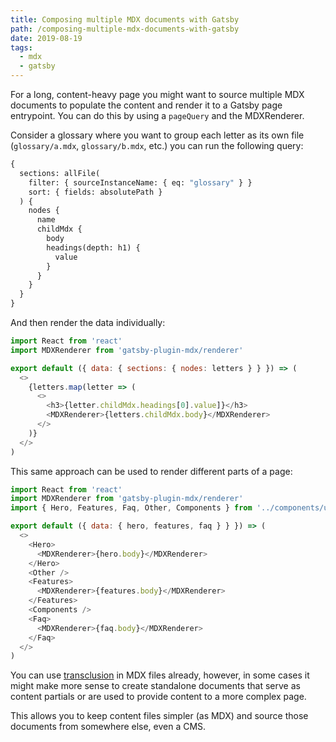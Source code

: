 ```yaml
---
title: Composing multiple MDX documents with Gatsby
path: /composing-multiple-mdx-documents-with-gatsby
date: 2019-08-19
tags:
  - mdx
  - gatsby
---
```


For a long, content-heavy page you might want to source multiple
MDX documents to populate the content and render it to a Gatsby
page entrypoint. You can do this by using a `pageQuery` and the
MDXRenderer.

Consider a glossary where you want to group each letter as its
own file (`glossary/a.mdx`, `glossary/b.mdx`, etc.) you can run
the following query:

```graphql
{
  sections: allFile(
    filter: { sourceInstanceName: { eq: "glossary" } }
    sort: { fields: absolutePath }
  ) {
    nodes {
      name
      childMdx {
        body
        headings(depth: h1) {
          value
        }
      }
    }
  }
}
```

And then render the data individually:

```js
import React from 'react'
import MDXRenderer from 'gatsby-plugin-mdx/renderer'

export default ({ data: { sections: { nodes: letters } } }) => (
  <>
    {letters.map(letter => (
      <>
        <h3>{letter.childMdx.headings[0].value]}</h3>
        <MDXRenderer>{letters.childMdx.body}</MDXRenderer>
      </>
    )}
  </>
)
```

This same approach can be used to render different parts of a page:

```js
import React from 'react'
import MDXRenderer from 'gatsby-plugin-mdx/renderer'
import { Hero, Features, Faq, Other, Components } from '../components/ui'

export default ({ data: { hero, features, faq } } }) => (
  <>
    <Hero>
      <MDXRenderer>{hero.body}</MDXRenderer>
    </Hero>
    <Other />
    <Features>
      <MDXRenderer>{features.body}</MDXRenderer>
    </Features>
    <Components />
    <Faq>
      <MDXRenderer>{faq.body}</MDXRenderer>
    </Faq>
  </>
)
```

You can use [transclusion](https://mdxjs.com/getting-started#documents)
in MDX files already, however, in some cases it might make more sense to
create standalone documents that serve as content partials or are used
to provide content to a more complex page.

This allows you to keep content files simpler (as MDX) and source those
documents from somewhere else, even a CMS.
